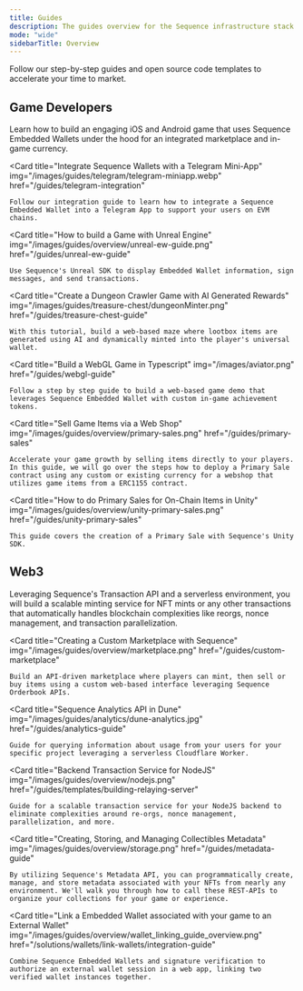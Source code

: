 ---
title: Guides
description: The guides overview for the Sequence infrastructure stack for web3 gaming.
mode: "wide"
sidebarTitle: Overview
---
Follow our step-by-step guides and open source code templates to accelerate your time to market.

## Game Developers
<CardGroup cols={2}>
  <Card 
    title="Build a Mobile Game with Unity + Sequence" 
    img="/images/unity/jellyforest.webp" 
    href="/guides/jelly-forest-unity-guide"
  >
    Learn how to build an engaging iOS and Android game that uses Sequence Embedded Wallets under the hood for an integrated marketplace and in-game currency.
  </Card>

  <Card 
    title="Integrate Sequence Wallets with a Telegram Mini-App" 
    img="/images/guides/telegram/telegram-miniapp.webp" 
    href="/guides/telegram-integration"
  >
    Follow our integration guide to learn how to integrate a Sequence Embedded Wallet into a Telegram App to support your users on EVM chains.
  </Card>

  <Card 
    title="How to build a Game with Unreal Engine" 
    img="/images/guides/overview/unreal-ew-guide.png" 
    href="/guides/unreal-ew-guide"
  >
    Use Sequence's Unreal SDK to display Embedded Wallet information, sign messages, and send transactions.
  </Card>

  <Card 
    title="Create a Dungeon Crawler Game with AI Generated Rewards" 
    img="/images/guides/treasure-chest/dungeonMinter.png" 
    href="/guides/treasure-chest-guide"
  >
    With this tutorial, build a web-based maze where lootbox items are generated using AI and dynamically minted into the player's universal wallet.
  </Card>

  <Card 
    title="Build a WebGL Game in Typescript" 
    img="/images/aviator.png" 
    href="/guides/webgl-guide"
  >
    Follow a step by step guide to build a web-based game demo that leverages Sequence Embedded Wallet with custom in-game achievement tokens.
  </Card>

  <Card 
    title="Sell Game Items via a Web Shop" 
    img="/images/guides/overview/primary-sales.png" 
    href="/guides/primary-sales"
  >
    Accelerate your game growth by selling items directly to your players. In this guide, we will go over the steps how to deploy a Primary Sale contract using any custom or existing currency for a webshop that utilizes game items from a ERC1155 contract.
  </Card>

  <Card 
    title="How to do Primary Sales for On-Chain Items in Unity" 
    img="/images/guides/overview/unity-primary-sales.png" 
    href="/guides/unity-primary-sales"
  >
    This guide covers the creation of a Primary Sale with Sequence's Unity SDK.
  </Card>
</CardGroup>

## Web3
<CardGroup cols={2}>
  <Card 
    title="Build a Scalable NFT Minting Service" 
    img="/images/guides/overview/sword.png" 
    href="/guides/mint-collectibles-serverless"
  >
    Leveraging Sequence's Transaction API and a serverless environment, you will build a scalable minting service for NFT mints or any other transactions that automatically handles blockchain complexities like reorgs, nonce management, and transaction parallelization.
  </Card>

  <Card 
    title="Creating a Custom Marketplace with Sequence" 
    img="/images/guides/overview/marketplace.png" 
    href="/guides/custom-marketplace"
  >
    Build an API-driven marketplace where players can mint, then sell or buy items using a custom web-based interface leveraging Sequence Orderbook APIs.
  </Card>

  <Card 
    title="Sequence Analytics API in Dune" 
    img="/images/guides/analytics/dune-analytics.jpg" 
    href="/guides/analytics-guide"
  >
    Guide for querying information about usage from your users for your specific project leveraging a serverless Cloudflare Worker.
  </Card>

  <Card 
    title="Backend Transaction Service for NodeJS" 
    img="/images/guides/overview/nodejs.png" 
    href="/guides/templates/building-relaying-server"
  >
    Guide for a scalable transaction service for your NodeJS backend to eliminate complexities around re-orgs, nonce management, parallelization, and more.
  </Card>

  <Card 
    title="Creating, Storing, and Managing Collectibles Metadata" 
    img="/images/guides/overview/storage.png" 
    href="/guides/metadata-guide"
  >
    By utilizing Sequence's Metadata API, you can programmatically create, manage, and store metadata associated with your NFTs from nearly any environment. We'll walk you through how to call these REST-APIs to organize your collections for your game or experience.
  </Card>

  <Card 
    title="Link a Embedded Wallet associated with your game to an External Wallet" 
    img="/images/guides/overview/wallet_linking_guide_overview.png" 
    href="/solutions/wallets/link-wallets/integration-guide"
  >
    Combine Sequence Embedded Wallets and signature verification to authorize an external wallet session in a web app, linking two verified wallet instances together.
  </Card>
</CardGroup>
